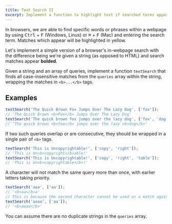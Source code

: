 ```yaml
---
title: Text Search II
excerpt: Implement a function to highlight text if searched terms appear within it
---
```


In browsers, we are able to find specific words or phrases within a webpage by using <kbd>Ctrl</kbd> + <kbd>F</kbd> (Windows, Linux) or <kbd>⌘</kbd> + <kbd>F</kbd> (Mac) and entering the search term. Matches which appear will be highlighted in yellow.

Let's implement a simple version of a browser's in-webpage search with the difference being we're given a string (as opposed to HTML) and search matches appear **bolded**.

Given a string and an array of queries, implement a function `textSearch` that finds all case-insensitive matches from the `queries` array within the string, wrapping the matches in `<b>...</b>` tags.

## Examples

```js
textSearch('The Quick Brown Fox Jumps Over The Lazy Dog', ['fox']);
// 'The Quick Brown <b>Fox</b> Jumps Over The Lazy Dog'
textSearch('The quick brown fox jumps over the lazy dog', ['fox', 'dog']);
// 'The quick brown <b>fox</b> jumps over the lazy <b>dog</b>'
```

If two such queries overlap or are consecutive, they should be wrapped in a single pair of `<b>` tags.

```js
textSearch('This is Uncopyrightable!', ['copy', 'right']);
// 'This is Un<b>copyright</b>able!'
textSearch('This is Uncopyrightable!', ['copy', 'right', 'table']);
// 'This is Un<b>copyrightable</b>!'
```

A character will not match the same query more than once, with earlier letters taking priority.

```js
textSearch('aaa', ['aa']);
// '<b>aa</b>a'
// This is because the second character cannot be used as a match again.
textSearch('aaaa', ['aa']);
// '<b>aaaa</b>'
```

You can assume there are no duplicate strings in the `queries` array.

